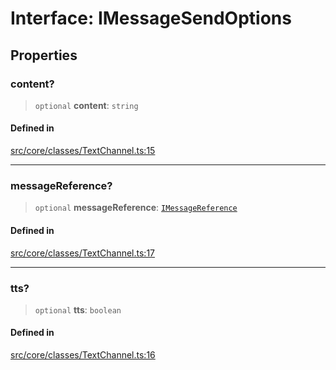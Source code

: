 # Interface: IMessageSendOptions

## Properties

### content?

> `optional` **content**: `string`

#### Defined in

[src/core/classes/TextChannel.ts:15](https://github.com/justheimsk/cordium.js/blob/1bf2a638b90afa5ef4b22005e7b70c138a2c2b3e/src/core/classes/TextChannel.ts#L15)

***

### messageReference?

> `optional` **messageReference**: [`IMessageReference`](IMessageReference.mdx)

#### Defined in

[src/core/classes/TextChannel.ts:17](https://github.com/justheimsk/cordium.js/blob/1bf2a638b90afa5ef4b22005e7b70c138a2c2b3e/src/core/classes/TextChannel.ts#L17)

***

### tts?

> `optional` **tts**: `boolean`

#### Defined in

[src/core/classes/TextChannel.ts:16](https://github.com/justheimsk/cordium.js/blob/1bf2a638b90afa5ef4b22005e7b70c138a2c2b3e/src/core/classes/TextChannel.ts#L16)

